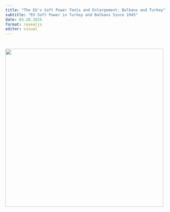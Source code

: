 ```yaml
---
title: "The EU's Soft Power Tools and Enlargement: Balkans and Turkey"
subtitle: "EU Soft Power in Turkey and Balkans Since 1945"
date: 03.28.2025
format: revealjs
editor: visual
---
```


# ![](images/Build a Library Project-15.png){width="495"}
